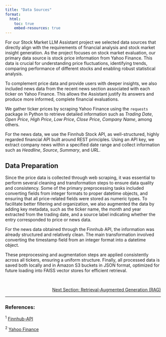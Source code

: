 ```yaml
---
title: "Data Sources"
format:
  html:
    toc: true
    embed-resources: true
---
```


For our Stock Market LLM Assistant project we selected data sources that directly align with the requirements of financial analysis and stock market insight generation. As the project focuses on stock market evaluation, our primary data source is stock price information from Yahoo Finance. This data is crucial for understanding price fluctuations, identifying trends, comparing performance of different stocks and enabling robust statistical analysis. 

To complement price data and provide users with deeper insights, we also included news data from the recent news section associated with each ticker on Yahoo Finance. This allows the Assistant justify its answers and produce more informed, complete financial evaluations. 

We gather ticker prices by scraping Yahoo Finance using the `requests` package in Python to retrieve detailed information such as *Trading Date*, *Open Price*, *High Price*, *Low Price*, *Close Price*, *Company Name*, among others.

For the news data, we use the Finnhub Stock API, as well-structured, highly regarded financial API built around REST principles. Using an API key, we extract company news within a specified date range and collect information such as *Headline*, *Source*, *Summary*, and *URL*.

## Data Preparation

Since the price data is collected through web scraping, it was essential to perform several cleaning and transformation steps to ensure data quality and consistency. Some of the primary preprocessing tasks included converting fields from integer formats to proper datetime objects, and ensuring that all price-related fields were stored as numeric types. To facilitate better filtering and organization, we also augmented the data by adding key metadata, such as the ticker name, the month and year extracted from the trading date, and a source label indicating whether the entry corresponded to price or news data.

For the news data obtained through the Finnhub API, the information was already structured and relatively clean. The main transformation involved converting the timestamp field from an integer format into a datetime object. 

These preprocessing and augmentation steps are applied consistently across all tickers, ensuring a uniform structure. Finally, all processed data is saved both locally and in Amazon S3 buckets in JSON format, optimized for future loading into FAISS vector stores for efficient retrieval.

<br>
<!-- Reference to next section -->
<div style="text-align: right; font-size: 14px;">
  <a href="2_data.html">Next Section: Retrieval-Augmented Generation (RAG)</a>
</div>

---

### References:

${^1}$ [Finnhub-API](https://github.com/finnhubio/Finnhub-API)

${^2}$ [Yahoo Finance](https://finance.yahoo.com)